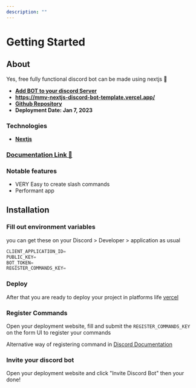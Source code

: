```yaml
---
description: ""
---
```


# Getting Started

## About

Yes, free fully functional discord bot can be made using nextjs 🤯

- [**Add BOT to your discord Server**](https://discord.com/api/oauth2/authorize?client_id=1060978886378266736&permissions=277025445888&scope=bot%20applications.commands)
- **https://mmv-nextjs-discord-bot-template.vercel.app/**
- **[Github Repository](https://github.com/mmvergara/mmv-nextjs-discord-bot-template)**
- **Deployment Date: Jan 7, 2023**

### Technologies

- **[Nextjs](https://nextjs.org/)**

### [Documentation Link 📃](https://mmv-docs.vercel.app/docs/nextjs-discord-bot-template/getting-started)

### Notable features

- VERY Easy to create slash commands
- Performant app

## Installation

### Fill out environment variables

you can get these on your Discord > Developer > application as usual

```js
CLIENT_APPLICATION_ID=
PUBLIC_KEY=
BOT_TOKEN=
REGISTER_COMMANDS_KEY=
```

### Deploy

After that you are ready to deploy your project in platforms life [vercel](https://vercel.com/)

### Register Commands

Open your deployment website, fill and submit the `REGISTER_COMMANDS_KEY` on the form UI to register your commands

Alternative way of registering command in
[Discord Documentation](https://discord.com/developers/docs/interactions/application-commands#endpoints)

### Invite your discord bot

Open your deployment website and click "Invite Discord Bot" then your done!
